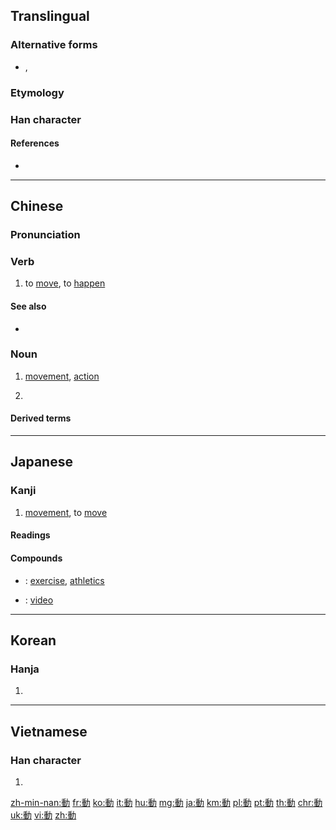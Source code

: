 {{also|动|働|重力}}
==Translingual==

===Alternative forms===
* {{l|mul|𨔝}}, {{l|mul|㣫}}

===Etymology===
{{Han compound|重|力|c1=p|c2=s|t2=strength|ls=psc}}

===Han character===
{{Han char|rn=19|rad=力|as=09|sn=11|four=24127|canj=HGKS|ids=⿰重力}}

====References====
* {{Han ref|kx=0148.140|dkj=02390|dj=0333.240|hdz=10375.060|uh=52D5|ud=21205|bh=B0CA|bd=45258}}

----

==Chinese==
{{zh-forms|s=动}}

===Pronunciation===
{{zh-pron
|m=dòng
|c=dung6
|h=pfs=thûng
|md=
|mn=tāng/tōng
|mn_note=tāng - vernacular; tōng - literary
|w=
|mc=y
|oc=y
|cat=n,v
}}

===Verb===
{{zh-verb}}

# to [[move]], to [[happen]]

====See also====
* {{qualifier|Cantonese}} {{zh-l|喐|tr=juk1}}

===Noun===
{{zh-noun}}

# [[movement]], [[action]]
# {{lb|zh|grammar}} {{zh-abbrev|動詞|[[verb]]}}

====Derived terms====
{{der3
|{{zh-l|動不動}}
|{{zh-l|動不得}}
|{{zh-l|動亂}}
|{{zh-l|動人|dòngrén|moving, touching}}
|{{zh-l|動人心弦}}
|{{zh-l|動作|dòngzuò|action, movement, motion}}
|{{zh-l|動作片}}
|{{zh-l|動兵}}
|{{zh-l|動刑}}
|{{zh-l|動力}}
|{{zh-l|動力學}}
|{{zh-l|動力機}}
|{{zh-l|動勁兒}}
|{{zh-l|動口}}
|{{zh-l|動向}}
|{{zh-l|動員|dòngyuán|to mobilise}}
|{{zh-l|動問|dòngwèn|to query}}
|{{zh-l|動嘴}}
|{{zh-l|動土}}
|{{zh-l|動工}}
|{{zh-l|動彈}}
|{{zh-l|動心}}
|{{zh-l|動心眼兒}}
|{{zh-l|動念}}
|{{zh-l|動怒}}
|{{zh-l|動情}}
|{{zh-l|動感}}
|{{zh-l|動態}}
|{{zh-l|動態助詞}}
|{{zh-l|動手|dòngshǒu|to touch/hit/get to work}}
|{{zh-l|動手動腳}}
|{{zh-l|動手術}}
|{{zh-l|動換}}
|{{zh-l|動搖}}
|{{zh-l|動支}}
|{{zh-l|動機|dòngjī|motive, intention}}
|{{zh-l|動武}}
|{{zh-l|動氣}}
|{{zh-l|動滑輪}}
|{{zh-l|動火}}, {{zh-l|動火兒}}
|{{zh-l|動物|dòngwù|animal}}
|{{zh-l|動物園|dòngwùyuán|zoo}}
|{{zh-l|動物學|dòngwùxué|zoology}}
|{{zh-l|動物油}}
|{{zh-l|動物澱粉}}
|{{zh-l|動物纖維}}
|{{zh-l|動產}}
|{{zh-l|動用}}
|{{zh-l|動畫}}
|{{zh-l|動畫片}}
|{{zh-l|動畫片兒}}
|{{zh-l|動目}}
|{{zh-l|動窩}}, {{zh-l|動窩兒}}
|{{zh-l|動筆}}
|{{zh-l|動粗}}
|{{zh-l|動聽}}
|{{zh-l|動肝火}}
|{{zh-l|動能}}
|{{zh-l|動脈|dòngmài|artery}}
|{{zh-l|動脈硬化}}
|{{zh-l|動脈輸血}}
|{{zh-l|動腦筋}}
|{{zh-l|動蕩|dòngdàng|turbulent, unrest}}
|{{zh-l|動詞|dòngcí|verb}}
|{{zh-l|動議}}
|{{zh-l|動身|dòngshēn|to start, to set out}}
|{{zh-l|動輒}}
|{{zh-l|動輪}}
|{{zh-l|動轉}}
|{{zh-l|動量}}
|{{zh-l|動量詞}}
|{{zh-l|動電學}}
|{{zh-l|動靜|dòngjìng|movement, activity}}
|{{zh-l|動響}}
|{{zh-l|動魄驚心}}
}}

----

==Japanese==

===Kanji===
{{ja-kanji|grade=3|rs=力09}}

# [[movement]], to [[move]]

====Readings====
{{ja-readings
|goon=[[ずう]] (zū)
|kanon=[[とう]] (tō) > [[とう]] (tou)
|kanyoon=[[どう]] (dō) > [[どう]] (dou)
|kun=[[うごく]] ([[動く]], ugoku), [[うごかす]] ([[動かす]], ugokasu), [[うごき]] ([[動き]], ugoki)
|nanori=[[るぎ]] (rugi)
}}

====Compounds====
{{der-top|Compounds}}
* {{ja-r|運動|うんどう}}: [[exercise]], [[athletics]]
* {{ja-r|動画|どうが}}: [[video]]
{{der-bottom}}

----

==Korean==

===Hanja===
{{ko-hanja|hangeul=[[동]]|eumhun=움직일|rv=dong|mr=tong}}

# {{defn|lang=ko|sort=力09}}

----

==Vietnamese==

===Han character===
{{vi-hantu|[[động]], [[đụng]]|rs=力09}}

# {{defn|lang=vi|sort=力09}}

[[zh-min-nan:動]]
[[fr:動]]
[[ko:動]]
[[it:動]]
[[hu:動]]
[[mg:動]]
[[ja:動]]
[[km:動]]
[[pl:動]]
[[pt:動]]
[[th:動]]
[[chr:動]]
[[uk:動]]
[[vi:動]]
[[zh:動]]